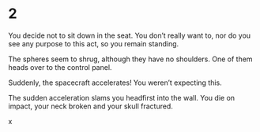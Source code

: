 # 2 {#sec-02}

You decide not to sit down in the seat. You don’t really want to, nor do you see any purpose to this act, so you remain standing. 

The spheres seem to shrug, although they have no shoulders. One of them heads over to the control panel. 

Suddenly, the spacecraft accelerates! You weren’t expecting this. 

The sudden acceleration slams you headfirst into the wall. You die on impact, your neck broken and your skull fractured.

x
